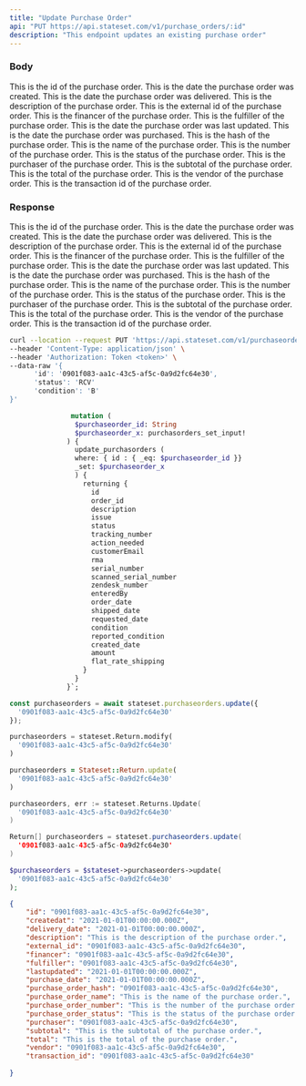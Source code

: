 ```yaml
---
title: "Update Purchase Order"
api: "PUT https://api.stateset.com/v1/purchase_orders/:id"
description: "This endpoint updates an existing purchase order"
---
```


### Body

<ParamField body="id" type="string">
  This is the id of the purchase order.
</ParamField>

<ParamField body="createdat" type="string">
  This is the date the purchase order was created.
</ParamField>

<ParamField body="delivery_date" type="string">
  This is the date the purchase order was delivered.
</ParamField>

<ParamField body="description" type="string">
  This is the description of the purchase order.
</ParamField>

<ParamField body="external_id" type="string">
  This is the external id of the purchase order.
</ParamField>

<ParamField body="financer" type="string">
  This is the financer of the purchase order.
</ParamField>

<ParamField body="fulfiller" type="string">
  This is the fulfiller of the purchase order.
</ParamField>

<ParamField body="lastupdated" type="string">
  This is the date the purchase order was last updated.
</ParamField>

<ParamField body="purchase_date" type="string">
  This is the date the purchase order was purchased.
</ParamField>

<ParamField body="purchase_order_hash" type="string">
  This is the hash of the purchase order.
</ParamField>

<ParamField body="purchase_order_name" type="string">
  This is the name of the purchase order.
</ParamField>

<ParamField body="purchase_order_number" type="string">
  This is the number of the purchase order.
</ParamField>

<ParamField body="purchase_order_status" type="string">
  This is the status of the purchase order.
</ParamField>

<ParamField body="purchaser" type="string">
  This is the purchaser of the purchase order.
</ParamField>

<ParamField body="subtotal" type="string">
  This is the subtotal of the purchase order.
</ParamField>

<ParamField body="total" type="string">
  This is the total of the purchase order.
</ParamField>

<ParamField body="vendor" type="string">
  This is the vendor of the purchase order.
</ParamField>

<ParamField body="transaction_id" type="string">
  This is the transaction id of the purchase order.
</ParamField>

### Response

<ResponseField name="id" type="string">
  This is the id of the purchase order.
</ResponseField>

<ResponseField name="createdat" type="string">
  This is the date the purchase order was created.
</ResponseField>

<ResponseField name="delivery_date" type="string">
  This is the date the purchase order was delivered.
</ResponseField>

<ResponseField name="description" type="string">
  This is the description of the purchase order.
</ResponseField>

<ResponseField name="external_id" type="string">
  This is the external id of the purchase order.
</ResponseField>

<ResponseField name="financer" type="string">
  This is the financer of the purchase order.
</ResponseField>

<ResponseField name="fulfiller" type="string">
  This is the fulfiller of the purchase order.
</ResponseField>

<ResponseField name="lastupdated" type="string">
  This is the date the purchase order was last updated.
</ResponseField>

<ResponseField name="purchase_date" type="string">
  This is the date the purchase order was purchased.
</ResponseField>

<ResponseField name="purchase_order_hash" type="string">
  This is the hash of the purchase order.
</ResponseField>

<ResponseField name="purchase_order_name" type="string">
  This is the name of the purchase order.
</ResponseField>

<ResponseField name="purchase_order_number" type="string">
  This is the number of the purchase order.
</ResponseField>

<ResponseField name="purchase_order_status" type="string">
  This is the status of the purchase order.
</ResponseField>

<ResponseField name="purchaser" type="string">
  This is the purchaser of the purchase order.
</ResponseField>

<ResponseField name="subtotal" type="string">
  This is the subtotal of the purchase order.
</ResponseField>

<ResponseField name="total" type="string">
  This is the total of the purchase order.
</ResponseField>

<ResponseField name="vendor" type="string">
  This is the vendor of the purchase order.
</ResponseField>

<ResponseField name="transaction_id" type="string">
  This is the transaction id of the purchase order.
</ResponseField>

<RequestExample>

```bash cURL
curl --location --request PUT 'https://api.stateset.com/v1/purchaseorder' \
--header 'Content-Type: application/json' \
--header 'Authorization: Token <token>' \
--data-raw '{
      'id': '0901f083-aa1c-43c5-af5c-0a9d2fc64e30',
      'status': 'RCV'
      'condition': 'B'
}'
```

```graphQL GraphQL
               mutation (
                $purchaseorder_id: String
                $purchaseorder_x: purchasorders_set_input!
              ) {
                update_purchasorders (
                where: { id : { _eq: $purchaseorder_id }}
                _set: $purchaseorder_x
                ) {
                  returning {
                    id
                    order_id
                    description
                    issue
                    status
                    tracking_number
                    action_needed
                    customerEmail
                    rma
                    serial_number
                    scanned_serial_number
                    zendesk_number
                    enteredBy
                    order_date
                    shipped_date
                    requested_date
                    condition
                    reported_condition
                    created_date
                    amount
                    flat_rate_shipping
                  }
                }
              }`;
```

```js Node.js
const purchaseorders = await stateset.purchaseorders.update({
  '0901f083-aa1c-43c5-af5c-0a9d2fc64e30'
});

```

```python Python
purchaseorders = stateset.Return.modify(
  '0901f083-aa1c-43c5-af5c-0a9d2fc64e30'
)

```

```ruby Ruby
purchaseorders = Stateset::Return.update(
  '0901f083-aa1c-43c5-af5c-0a9d2fc64e30'
)

```

```go Go
purchaseorders, err := stateset.Returns.Update(
  '0901f083-aa1c-43c5-af5c-0a9d2fc64e30'
)

```

```java Java
Return[] purchaseorders = stateset.purchaseorders.update(
  '0901f083-aa1c-43c5-af5c-0a9d2fc64e30'
)

```

```php PHP
$purchaseorders = $stateset->purchaseorders->update(
  '0901f083-aa1c-43c5-af5c-0a9d2fc64e30'
);

```


</RequestExample>

<ResponseExample>

```json Response
{
    "id": "0901f083-aa1c-43c5-af5c-0a9d2fc64e30",
    "createdat": "2021-01-01T00:00:00.000Z",
    "delivery_date": "2021-01-01T00:00:00.000Z",
    "description": "This is the description of the purchase order.",
    "external_id": "0901f083-aa1c-43c5-af5c-0a9d2fc64e30",
    "financer": "0901f083-aa1c-43c5-af5c-0a9d2fc64e30",
    "fulfiller": "0901f083-aa1c-43c5-af5c-0a9d2fc64e30",
    "lastupdated": "2021-01-01T00:00:00.000Z",
    "purchase_date": "2021-01-01T00:00:00.000Z",
    "purchase_order_hash": "0901f083-aa1c-43c5-af5c-0a9d2fc64e30",
    "purchase_order_name": "This is the name of the purchase order.",
    "purchase_order_number": "This is the number of the purchase order.",
    "purchase_order_status": "This is the status of the purchase order.",
    "purchaser": "0901f083-aa1c-43c5-af5c-0a9d2fc64e30",
    "subtotal": "This is the subtotal of the purchase order.",
    "total": "This is the total of the purchase order.",
    "vendor": "0901f083-aa1c-43c5-af5c-0a9d2fc64e30",
    "transaction_id": "0901f083-aa1c-43c5-af5c-0a9d2fc64e30"
    
}   
```

</ResponseExample>
